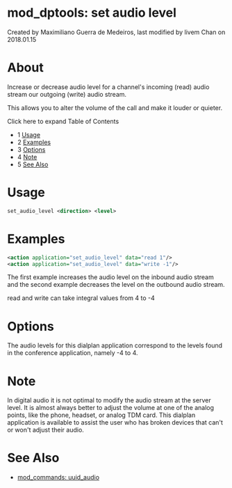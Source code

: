 
# mod_dptools: set audio level 

 Created by  Maximiliano Guerra de Medeiros, last modified by  livem Chan on 2018.01.15

# About

Increase or decrease audio level for a channel's incoming (read) audio stream our outgoing (write) audio stream.

This allows you to alter the volume of the call and make it louder or quieter.

Click here to expand Table of Contents

* 1 [Usage](#-freeswitch--mod_dptools-set-audio-level-)
* 2 [Examples](#-freeswitch--mod_dptools-set-audio-level-)
* 3 [Options](#-freeswitch--mod_dptools-set-audio-level-)
* 4 [Note](#-freeswitch--mod_dptools-set-audio-level-)
* 5 [See Also](#-freeswitch--mod_dptools-set-audio-level-)

# Usage

```xml
set_audio_level <direction> <level>
```

# Examples

```xml
<action application="set_audio_level" data="read 1"/>
<action application="set_audio_level" data="write -1"/>
```

The first example increases the audio level on the inbound audio stream and the second example decreases the level on the outbound audio stream. 

read and write can take integral values from 4 to -4

# Options

The audio levels for this dialplan application correspond to the levels found in the conference application, namely -4 to 4.

# Note

In digital audio it is not optimal to modify the audio stream at the server level. It is almost always better to adjust the volume at one of the analog points, like the phone, headset, or analog TDM card. This dialplan application is available to assist the user who has broken devices that can't or won't adjust their audio.

# See Also

* [mod\_commands: uuid\_audio](../mod_commands_1966741.mdx#uuid_audio)


